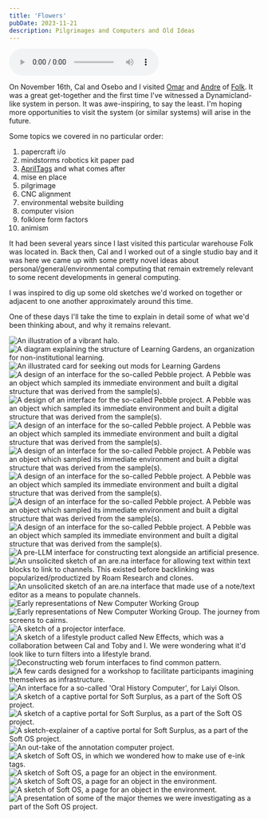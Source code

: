 ```yaml
---
title: 'Flowers'
pubDate: 2023-11-21
description: Pilgrimages and Computers and Old Ideas
---
```


<audio controls preload>
    <source src="https://organell.es/flowers.mp3" type="audio/mpeg"/>
    Your browser does not support the audio element.
</audio>

On November 16th, Cal and Osebo and I visited [Omar](https://omar.website) and [Andre](https://cwervo.com) of [Folk](https://folk.computer). It was a great get-together and the first time I've witnessed a Dynamicland-like system in person. It was awe-inspiring, to say the least. I'm hoping more opportunities to visit the system (or similar systems) will arise in the future.

Some topics we covered in no particular order:

1. papercraft i/o
2. mindstorms robotics kit paper pad
3. [AprilTags](https://april.eecs.umich.edu/software/apriltag) and what comes after
4. mise en place
5. pilgrimage
6. CNC alignment
7. environmental website building
8. computer vision
9. folklore form factors
10. animism

It had been several years since I last visited this particular warehouse Folk was located in. Back then, Cal and I worked out of a single studio bay and it was here we came up with some pretty novel ideas about personal/general/environmental computing that remain extremely relevant to some recent developments in general computing.

I was inspired to dig up some old sketches we'd worked on together or adjacent to one another approximately around this time.

One of these days I'll take the time to explain in detail some of what we'd been thinking about, and why it remains relevant.

<Image src={Screenshot01} alt="An illustration of a vibrant halo."/>
<Image src={Screenshot02} alt="A diagram explaining the structure of Learning Gardens, an organization for non-institutional learning."/>
<Image src={Screenshot03} alt="An illustrated card for seeking out mods for Learning Gardens"/>
<Image src={Screenshot04} alt="A design of an interface for the so-called Pebble project. A Pebble was an object which sampled its immediate environment and built a digital structure that was derived from the sample(s)."/>
<Image src={Screenshot05} alt="A design of an interface for the so-called Pebble project. A Pebble was an object which sampled its immediate environment and built a digital structure that was derived from the sample(s)."/>
<Image src={Screenshot06} alt="A design of an interface for the so-called Pebble project. A Pebble was an object which sampled its immediate environment and built a digital structure that was derived from the sample(s)."/>
<Image src={Screenshot07} alt="A design of an interface for the so-called Pebble project. A Pebble was an object which sampled its immediate environment and built a digital structure that was derived from the sample(s)."/>
<Image src={Screenshot08} alt="A design of an interface for the so-called Pebble project. A Pebble was an object which sampled its immediate environment and built a digital structure that was derived from the sample(s)."/>
<Image src={Screenshot09} alt="A design of an interface for the so-called Pebble project. A Pebble was an object which sampled its immediate environment and built a digital structure that was derived from the sample(s)."/>
<Image src={Screenshot10} alt="A design of an interface for the so-called Pebble project. A Pebble was an object which sampled its immediate environment and built a digital structure that was derived from the sample(s)."/>
<Image src={Screenshot11} alt="A pre-LLM interface for constructing text alongside an artificial presence."/>
<Image src={Screenshot12} alt="An unsolicited sketch of an are.na interface for allowing text within text blocks to link to channels. This existed before backlinking was popularized/productized by Roam Research and clones."/>
<Image src={Screenshot13} alt="An unsolicited sketch of an are.na interface that made use of a note/text editor as a means to populate channels."/>
<Image src={Screenshot14} alt="Early representations of New Computer Working Group"/>
<Image src={Screenshot15} alt="Early representations of New Computer Working Group. The journey from screens to cairns."/>
<Image src={Screenshot16} alt="A sketch of a projector interface."/>
<Image src={Screenshot17} alt="A sketch of a lifestyle product called New Effects, which was a collaboration between Cal and Toby and I. We were wondering what it'd look like to turn filters into a lifestyle brand."/>
<Image src={Screenshot18} alt="Deconstructing web forum interfaces to find common pattern."/>
<Image src={Screenshot19} alt="A few cards designed for a workshop to facilitate participants imagining themselves as infrastructure."/>
<Image src={Screenshot20} alt="An interface for a so-called 'Oral History Computer', for Laiyi Olson."/>
<Image src={Screenshot21} alt="A sketch of a captive portal for Soft Surplus, as a part of the Soft OS project."/>
<Image src={Screenshot22} alt="A sketch of a captive portal for Soft Surplus, as a part of the Soft OS project."/>
<Image src={Screenshot23} alt="A sketch-explainer of a captive portal for Soft Surplus, as a part of the Soft OS project."/>
<Image src={Screenshot24} alt="An out-take of the annotation computer project."/>
<Image src={Screenshot25} alt="A sketch of Soft OS, in which we wondered how to make use of e-ink tags."/>
<Image src={Screenshot26} alt="A sketch of Soft OS, a page for an object in the environment."/>
<Image src={Screenshot27} alt="A sketch of Soft OS, a page for an object in the environment."/>
<Image src={Screenshot28} alt="A sketch of Soft OS, a page for an object in the environment."/>
<Image src={Screenshot29} alt="A presentation of some of the major themes we were investigating as a part of the Soft OS project."/>